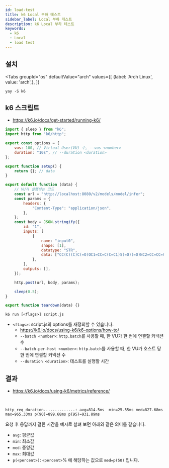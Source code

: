 ```yaml
---
id: load-test
title: k6 Local 부하 테스트
sidebar_label: Local 부하 테스트
description: k6 Local 부하 테스트
keywords:
  - k6
  - Local
  - load test
---
```



## 설치

<Tabs
    groupId="os"
    defaultValue="arch"
    values={[
        {label: 'Arch Linux', value: 'arch',},
    ]}
>

<TabItem value="arch">

```shell
yay -S k6
```

</TabItem>

</Tabs>

## k6 스크립트

- https://k6.io/docs/get-started/running-k6/

```js title="script.js"
import { sleep } from "k6";
import http from "k6/http";

export const options = {
	vus: 100, // Virtual User(VU) 수, --vus <number>
	duration: "10s", // --duration <duration>
};

export function setup() {
	return {}; // data
}

export default function (data) {
	// VU가 실행하는 코드
	const url = "http://localhost:8080/v2/models/model/infer";
	const params = {
		headers: {
			"Content-Type": "application/json",
		},
	};
	const body = JSON.stringify({
		id: "1",
		inputs: [
			{
				name: "input0",
				shape: [1],
				datatype: "STR",
				data: ["CC(C)(C)C(=O)OC1=CC=C(C=C1)S(=O)(=O)NC2=CC=CC=C2C(=O)NCC(=O)O"],
			},
		],
		outputs: [],
	});

	http.post(url, body, params);

	sleep(0.5);
}

export function teardown(data) {}
```

```shell
k6 run [<flags>] script.js
```

- `<flags>`: script.js의 options를 재정의할 수 있습니다.
  - https://k6.io/docs/using-k6/k6-options/how-to/
  - `--batch <number>`: `http.batch`를 사용할 때, 한 VU가 한 번에 연결할 커넥션 수
  - `--batch-per-host <number>`: `http.batch`를 사용할 때, 한 VU가 호스트 당 한 번에 연결할 커넥션 수
  - `--duration <duration>`: 테스트를 실행할 시간

## 결과

- https://k6.io/docs/using-k6/metrics/reference/

<br />

```shell
http_req_duration..............: avg=814.5ms  min=25.55ms med=827.68ms max=965.33ms p(90)=899.68ms p(95)=931.89ms
```

요청 후 응답까지 걸린 시간을 예시로 살펴 보면 아래와 같은 의미를 같습니다.

- `avg`: 평균값
- `min`: 최소값
- `med`: 중앙값
- `max`: 최대값
- `p(<percent>)`: `<percent>`% 에 해당하는 값으로 `med=p(50)` 입니다.
